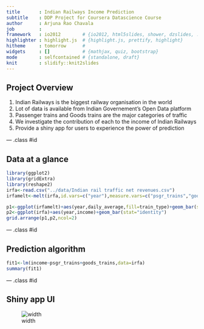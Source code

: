 ```yaml
---
title       : Indian Railways Income Prediction
subtitle    : DDP Project for Coursera Datascience Course
author      : Arjuna Rao Chavala
job         : 
framework   : io2012        # {io2012, html5slides, shower, dzslides, ...}
highlighter : highlight.js  # {highlight.js, prettify, highlight}
hitheme     : tomorrow      # 
widgets     : []            # {mathjax, quiz, bootstrap}
mode        : selfcontained # {standalone, draft}
knit        : slidify::knit2slides
---
```


## Project Overview

1. Indian Railways is the biggest railway organisation in the world
2. Lot of data is available from Indian Governement's Open Data platform
3. Passenger trains and Goods trains are the major categories of traffic
4. We investigate the contribution of each to the income of Indian Railways
5. Provide a shiny app for users to experience the power of prediction

--- .class #id 

## Data at a glance
```r
library(ggplot2)
library(gridExtra)
library(reshape2)
irfa<-read.csv("../data/Indian rail traffic net revenues.csv")
irfamelt<-melt(irfa,id.vars=c("year"),measure.vars=c("psgr_trains","goods_trains"),variable.name="train_type",value.name="daily_average")

p1<-ggplot(irfamelt)+aes(year,daily_average,fill=train_type)+geom_bar(stat="identity",position=position_dodge())
p2<-ggplot(irfa)+aes(year,income)+geom_bar(stat="identity")
grid.arrange(p1,p2,ncol=2)

```

--- .class #id


## Prediction algorithm
```r
fit1<-lm(income~psgr_trains+goods_trains,data=irfa)
summary(fit1)
```

--- .class #id

## Shiny app UI
![width](ind.png)
